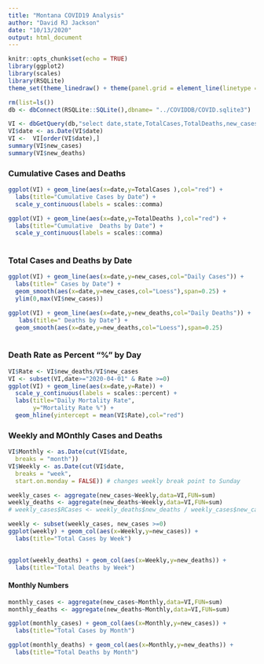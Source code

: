 ```yaml
---
title: "Montana COVID19 Analysis"
author: "David RJ Jackson"
date: "10/13/2020"
output: html_document
---
```


```r
knitr::opts_chunk$set(echo = TRUE)
library(ggplot2)
library(scales)
library(RSQLite)
theme_set(theme_linedraw() + theme(panel.grid = element_line(linetype = 'dashed')))
```


```r
rm(list=ls())
db <- dbConnect(RSQLite::SQLite(),dbname= "../COVIDDB/COVID.sqlite3")

VI <- dbGetQuery(db,"select date,state,TotalCases,TotalDeaths,new_cases,new_deaths from  STATESDAILY where state='Montana'")
VI$date <- as.Date(VI$date)
VI <-  VI[order(VI$date),]
summary(VI$new_cases)
summary(VI$new_deaths)
```

### Cumulative Cases and Deaths

```r
ggplot(VI) + geom_line(aes(x=date,y=TotalCases ),col="red") +
  labs(title="Cumulative Cases by Date") +
  scale_y_continuous(labels = scales::comma)

ggplot(VI) + geom_line(aes(x=date,y=TotalDeaths ),col="red") +
  labs(title="Cumulative  Deaths by Date") +
  scale_y_continuous(labels = scales::comma) 
  
```

### Total Cases and Deaths by Date

```r
ggplot(VI) + geom_line(aes(x=date,y=new_cases,col="Daily Cases")) +
  labs(title=" Cases by Date") +
  geom_smooth(aes(x=date,y=new_cases,col="Loess"),span=0.25) +
  ylim(0,max(VI$new_cases))

ggplot(VI) + geom_line(aes(x=date,y=new_deaths,col="Daily Deaths")) +
   labs(title=" Deaths by Date") +
  geom_smooth(aes(x=date,y=new_deaths,col="Loess"),span=0.25) 
  
```

### Death Rate as Percent "%" by Day

```r
VI$Rate <- VI$new_deaths/VI$new_cases
VI <- subset(VI,date>="2020-04-01" & Rate >=0)
ggplot(VI) + geom_line(aes(x=date,y=Rate)) +
  scale_y_continuous(labels = scales::percent) +
  labs(title="Daily Mortality Rate",
       y="Mortality Rate %") +
  geom_hline(yintercept = mean(VI$Rate),col="red") 
```

### Weekly and MOnthly Cases and Deaths

```r
VI$Monthly <- as.Date(cut(VI$date,
  breaks = "month"))
VI$Weekly <- as.Date(cut(VI$date,
  breaks = "week",
  start.on.monday = FALSE)) # changes weekly break point to Sunday

```

```r

weekly_cases <- aggregate(new_cases~Weekly,data=VI,FUN=sum)
weekly_deaths <- aggregate(new_deaths~Weekly,data=VI,FUN=sum)
# weekly_cases$RCases <- weekly_deaths$new_deaths / weekly_cases$new_cases *100
```
```r
weekly <- subset(weekly_cases, new_cases >=0)
ggplot(weekly) + geom_col(aes(x=Weekly,y=new_cases)) +
  labs(title="Total Cases by Week") 
  

ggplot(weekly_deaths) + geom_col(aes(x=Weekly,y=new_deaths)) +
  labs(title="Total Deaths by Week")
```

#### Monthly Numbers

```r
monthly_cases <- aggregate(new_cases~Monthly,data=VI,FUN=sum)
monthly_deaths <- aggregate(new_deaths~Monthly,data=VI,FUN=sum)

```
```r
ggplot(monthly_cases) + geom_col(aes(x=Monthly,y=new_cases)) +
  labs(title="Total Cases by Month")

ggplot(monthly_deaths) + geom_col(aes(x=Monthly,y=new_deaths)) +
  labs(title="Total Deaths by Month")
```